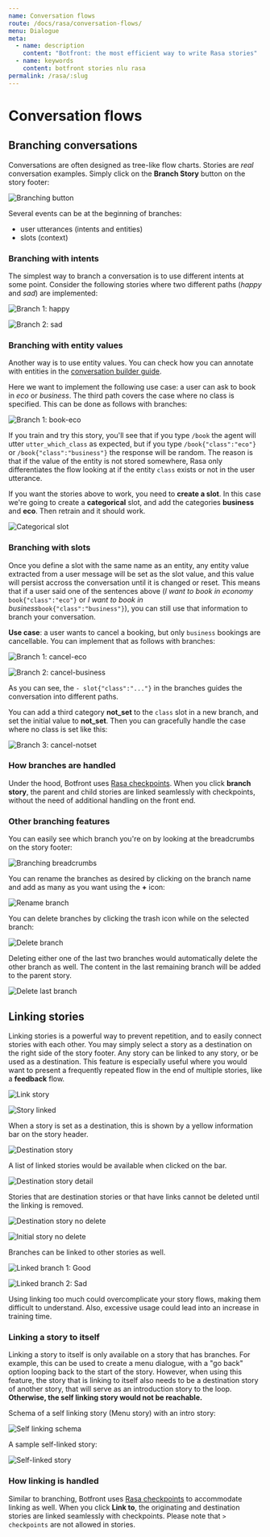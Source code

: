 ```yaml
---
name: Conversation flows
route: /docs/rasa/conversation-flows/
menu: Dialogue
meta:
  - name: description
    content: "Botfront: the most efficient way to write Rasa stories"
  - name: keywords
    content: botfront stories nlu rasa
permalink: /rasa/:slug
---
```


# Conversation flows

## Branching conversations

Conversations are often designed as tree-like flow charts. Stories are _real_ conversation examples. Simply click on the **Branch Story** button on the story footer:

![Branching button](../../../images/branching_cob_1.png)

Several events can be at the beginning of branches:

- user utterances (intents and entities)
- slots (context)

### Branching with intents

The simplest way to branch a conversation is to use different intents at some point. Consider the following stories where two different paths (_happy_ and _sad_) are implemented:

![Branch 1: happy](../../../images/branching_cob_2.png)

![Branch 2: sad](../../../images/branching_cob_3.png)

### Branching with entity values

Another way is to use entity values. You can check how you can annotate with entities in the [conversation builder guide](/docs/rasa/conversation-builder/#annotating-with-entities).

Here we want to implement the following use case: a user can ask to book in _eco_ or _business_. The third path covers the case where no class is specified. This can be done as follows with branches:

![Branch 1: book-eco](../../../images/branching_cob_4.png)

<Important type="warning" title="But wait, that doesn't work!">

If you train and try this story, you'll see that if you type `/book` the agent will utter `utter_which_class` as expected, but if you type `/book{"class":"eco"}` or `/book{"class":"business"}` the response will be random. The reason is that if the value of the entity is not stored somewhere, Rasa only differentiates the flow looking at if the entity `class` exists or not in the user utterance.

If you want the stories above to work, you need to **create a slot**. In this case we're going to create a **categorical** slot, and add the categories **business** and **eco**. Then retrain and it should work.

![Categorical slot](../../../images/branching_7.png)

</Important>

### Branching with slots

Once you define a slot with the same name as an entity, any entity value extracted from a user message will be set as the slot value, and this value will persist accross the conversation until it is changed or reset. This means that if a user said one of the sentences above (_I want to book in economy_ `book{"class":"eco"}` or _I want to book in business_`book{"class":"business"}`), you can still use that information to branch your conversation.

**Use case**: a user wants to cancel a booking, but only `business` bookings are cancellable. You can implement that as follows with branches:

![Branch 1: cancel-eco](../../../images/branching_cob_8.png)

![Branch 2: cancel-business](../../../images/branching_cob_9.png)

As you can see, the `- slot{"class":"..."}` in the branches guides the conversation into different paths.

<Important type="tip" title="What if the class has not been set yet?">

You can add a third category **not_set** to the `class` slot in a new branch, and set the initial value to **not_set**. Then you can gracefully handle the case where no class is set like this:

</Important>

![Branch 3: cancel-notset](../../../images/branching_cob_10.png)

### How branches are handled

Under the hood, Botfront uses [Rasa checkpoints](https://rasa.com/docs/rasa/core/stories/#checkpoints). When you click **branch story**, the parent and child stories are linked seamlessly with checkpoints, without the need of additional handling on the front end.

### Other branching features

You can easily see which branch you're on by looking at the breadcrumbs on the story footer:

![Branching breadcrumbs](../../../images/branching_11.png)

You can rename the branches as desired by clicking on the branch name and add as many as you want using the **+** icon:

![Rename branch](../../../images/branching_cob_12.png)

You can delete branches by clicking the trash icon while on the selected branch:

![Delete branch](../../../images/branching_cob_13.png)

<Important type="tip" title="NOTE">

Deleting either one of the last two branches would automatically delete the other branch as well. The content in the last remaining branch will be added to the parent story.

</Important>

![Delete last branch](../../../images/branching_cob_14.png)

## Linking stories

Linking stories is a powerful way to prevent repetition, and to easily connect stories with each other. You may simply select a story as a destination on the right side of the story footer. Any story can be linked to any story, or be used as a destination. This feature is especially useful where you would want to present a frequently repeated flow in the end of multiple stories, like a **feedback** flow.

![Link story](../../../images/linking_cob_1.png)

![Story linked](../../../images/linking_cob_2.png)

When a story is set as a destination, this is shown by a yellow information bar on the story header.

![Destination story](../../../images/linking_cob_3.png)

A list of linked stories would be available when clicked on the bar.

![Destination story detail](../../../images/linking_cob_4.png)

Stories that are destination stories or that have links cannot be deleted until the linking is removed.

![Destination story no delete](../../../images/linking_cob_5.png)

![Initial story no delete](../../../images/linking_cob_6.png)

Branches can be linked to other stories as well.

![Linked branch 1: Good](../../../images/linking_cob_7.png)

![Linked branch 2: Sad](../../../images/linking_cob_8.png)

<Important type="tip">

Using linking too much could overcomplicate your story flows, making them difficult to understand. Also, excessive usage could lead into an increase in training time.

</Important>

### Linking a story to itself

Linking a story to itself is only available on a story that has branches. For example, this can be used to create a menu dialogue, with a "go back" option looping back to the start of the story.
However, when using this feature, the story that is linking to itself also needs to be a destination story of another story, that will serve as an introduction story to the loop. **Otherwise, the self linking story would not be reachable.**

Schema of a self linking story (Menu story) with an intro story:

![Self linking schema](../../../images/story_self_link.png)

A sample self-linked story:

![Self-linked story](../../../images/linking_cob_9.png)

### How linking is handled

Similar to branching, Botfront uses [Rasa checkpoints](https://rasa.com/docs/rasa/core/stories/#checkpoints) to accommodate linking as well. When you click **Link to**, the originating and destination stories are linked seamlessly with checkpoints. Please note that `> checkpoints` are not allowed in stories.
